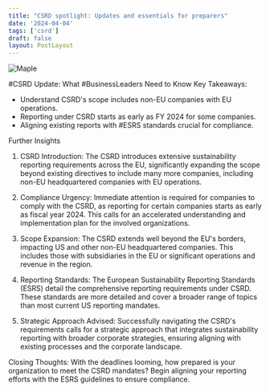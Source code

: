 ```yaml
---
title: "CSRD spotlight: Updates and essentials for preparers"
date: '2024-04-04'
tags: ['csrd']
draft: false
layout: PostLayout
---
```


<div className="flex justify-center">
  <div className="my-1 w-full px-2 xl:my-1 xl:w-1/2 xl:px-2">
    <img src="https://willpolesa.pythonanywhere.com/static/podcast_thumbnails/reciQFcipMN6YpDDWpodcast_thumbnail.jpg" alt="Maple" className="mx-auto h-58 w-auto" />
  </div>
</div>

#CSRD Update: What #BusinessLeaders Need to Know
Key Takeaways:
- Understand CSRD's scope includes non-EU companies with EU operations.
- Reporting under CSRD starts as early as FY 2024 for some companies.
- Aligning existing reports with #ESRS standards crucial for compliance.

Further Insights
1. CSRD Introduction:
The CSRD introduces extensive sustainability reporting requirements across the EU, significantly expanding the scope beyond existing directives to include many more companies, including non-EU headquartered companies with EU operations.

2. Compliance Urgency:
Immediate attention is required for companies to comply with the CSRD, as reporting for certain companies starts as early as fiscal year 2024. This calls for an accelerated understanding and implementation plan for the involved organizations.

3. Scope Expansion:
The CSRD extends well beyond the EU's borders, impacting US and other non-EU headquartered companies. This includes those with subsidiaries in the EU or significant operations and revenue in the region.

4. Reporting Standards:
The European Sustainability Reporting Standards (ESRS) detail the comprehensive reporting requirements under CSRD. These standards are more detailed and cover a broader range of topics than most current US reporting mandates.

5. Strategic Approach Advised:
Successfully navigating the CSRD's requirements calls for a strategic approach that integrates sustainability reporting with broader corporate strategies, ensuring aligning with existing processes and the corporate landscape.

Closing Thoughts:
With the deadlines looming, how prepared is your organization to meet the CSRD mandates? Begin aligning your reporting efforts with the ESRS guidelines to ensure compliance.
